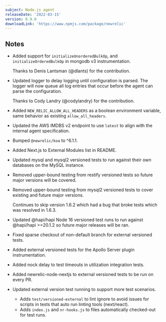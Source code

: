 ```yaml
---
subject: Node.js agent
releaseDate: '2022-03-15'
version: 8.9.0
downloadLink: 'https://www.npmjs.com/package/newrelic'
---
```


## Notes

* Added support for `initializeUnorderedBulkOp`, and `initializeOrderedBulkOp` in mongodb v3 instrumentation.

  Thanks to Denis Lantsman (@dlants) for the contribution.

* Updated logger to delay logging until configuration is parsed. The logger will now queue all log entries that occur before the agent can parse the configuration.

  Thanks to Cody Landry (@codylandry) for the contribution.

* Added `NEW_RELIC_ALLOW_ALL_HEADERS` as a boolean environment variable, same behavior as existing `allow_all_headers`.

* Updated the AWS IMDBS v2 endpoint to use `latest` to align with the internal agent specification.

* Bumped `@newrelic/koa` to ^6.1.1.

* Added Next.js to External Modules list in README.

* Updated mysql and mysql2 versioned tests to run against their own databases on the MySQL instance.

* Removed upper-bound testing from restify versioned tests so future major versions will be covered.

* Removed upper-bound testing from mysql2 versioned tests to cover existing and future major versions.

  Continues to skip version 1.6.2 which had a bug that broke tests which was resolved in 1.6.3.

* Updated @hapi/hapi Node 16 versioned test runs to run against @hapi/hapi >=20.1.2 so future major releases will be ran.

* Fixed sparse checkout of non-default branch for external versioned tests.

* Added external versioned tests for the Apollo Server plugin instrumentation.

* Added nock delay to test timeouts in utilization integration tests.

* Added newrelic-node-nextjs to external versioned tests to be run on every PR.

* Updated external version test running to support more test scenarios.
  * Adds `test/versioned-external` to lint ignore to avoid issues for scripts in tests that auto run linting tools (next/react).
  * Adds `index.js` and `nr-hooks.js` to files automatically checked-out for test runs.
